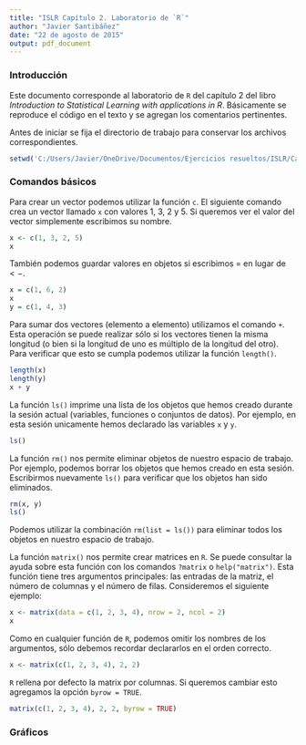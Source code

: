 ```yaml
---
title: "ISLR Capítulo 2. Laboratorio de `R`"
author: "Javier Santibáñez"
date: "22 de agosto de 2015"
output: pdf_document
---
```


### Introducción

Este documento corresponde al laboratorio de `R` del capítulo 2 del libro *Introduction to Statistical Learning with applications in R*. Básicamente se reproduce el código en el texto y se agregan los comentarios pertinentes.

Antes de iniciar se fija el directorio de trabajo para conservar los archivos correspondientes.

```r
setwd('C:/Users/Javier/OneDrive/Documentos/Ejercicios resueltos/ISLR/Capítulo 2')
```

### Comandos básicos

Para crear un vector podemos utilizar la función `c`. El siguiente comando crea un vector llamado `x` con valores 1, 3, 2 y 5. Si queremos ver el valor del vector simplemente escribimos su nombre.

```r
x <- c(1, 3, 2, 5)
x
```

También podemos guardar valores en objetos si escribimos $=$ en lugar de $<-$.

```r
x = c(1, 6, 2)
x
y = c(1, 4, 3)
```

Para sumar dos vectores (elemento a elemento) utilizamos el comando `+`. Esta operación se puede realizar sólo si los vectores tienen la misma longitud (o bien si la longitud de uno es múltiplo de la longitud del otro). Para verificar que esto se cumpla podemos utilizar la función `length()`.

```r
length(x)
length(y)
x + y
```

La función `ls()` imprime una lista de los objetos que hemos creado durante la sesión actual (variables, funciones o conjuntos de datos). Por ejemplo, en esta sesión unicamente hemos declarado las variables `x` y `y`.

```r
ls()
```

La función `rm()` nos permite eliminar objetos de nuestro espacio de trabajo. Por ejemplo, podemos borrar los objetos que hemos creado en esta sesión. Escribirmos nuevamente `ls()` para verificar que los objetos han sido eliminados.

```r
rm(x, y)
ls()
```

Podemos utilizar la combinación `rm(list = ls())` para eliminar todos los objetos en nuestro espacio de trabajo.

La función `matrix()` nos permite crear matrices en `R`. Se puede consultar la ayuda sobre esta función con los comandos `?matrix` o `help("matrix")`. Esta función tiene tres argumentos principales: las entradas de la matriz, el número de columnas y el número de filas. Consideremos el siguiente ejemplo:

```r
x <- matrix(data = c(1, 2, 3, 4), nrow = 2, ncol = 2)
x
```

Como en cualquier función de `R`, podemos omitir los nombres de los argumentos, sólo debemos recordar declararlos en el orden correcto.

```r
x <- matrix(c(1, 2, 3, 4), 2, 2)
```

`R` rellena por defecto la matrix por columnas. Si queremos cambiar esto agregamos la opción `byrow = TRUE`.

```r
matrix(c(1, 2, 3, 4), 2, 2, byrow = TRUE)
```



### Gráficos












